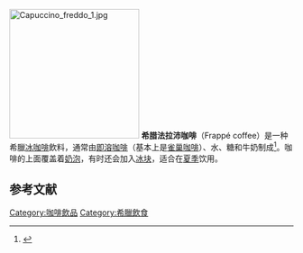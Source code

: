 [[File:Capuccino_freddo_1.jpg|230px]]
'''希腊法拉沛咖啡'''（Frappé coffee）是一种希臘[[冰咖啡|冰咖啡]]飲料，通常由[[即溶咖啡|即溶咖啡]]（基本上是[[雀巢咖啡|雀巢咖啡]]）、水、糖和牛奶制成<ref name=":0">{{Cite journal|last=Mabbett|first=Terry|date=2007-10-01|title=Greece in an instant|url=https://www.thefreelibrary.com/Greece+in+an+instant%3A+Greece+is+often+regarded+as+the+cradle+of...-a0169924710|journal=Tea & Coffee Trade Journal|access-date=2020-05-24|via=The Free Library|archive-date=2021-11-27|archive-url=https://web.archive.org/web/20211127110836/https://www.thefreelibrary.com/Greece%20in%20an%20instant%3A%20Greece%20is%20often%20regarded%20as%20the%20cradle%20of...-a0169924710}}</ref>。咖啡的上面覆盖着[[奶泡|奶泡]]，有时还会加入[[冰块|冰块]]，适合在[[夏季|夏季]]饮用。

==参考文献==
{{reflist}}

{{coffee}}
{{Drink-stub}}

[[Category:咖啡飲品|Category:咖啡飲品]]
[[Category:希臘飲食|Category:希臘飲食]]